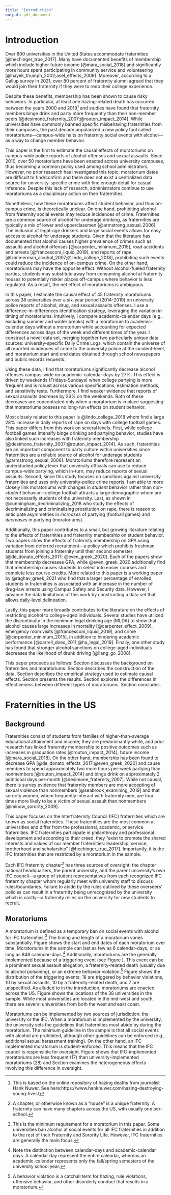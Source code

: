 ```yaml
---
title: "Introduction"
output: pdf_document
---
```


<!-- ```{r setup, include=FALSE} -->
<!-- knitr::opts_chunk$set(echo = TRUE) -->
<!-- ``` -->

# Introduction \label{section:introduction}

Over 800 universities in the United States accommodate fraternities [@hechinger_true_2017]. Many have documented benefits of membership which include higher future income [@mara_social_2018] and significantly more hours spent participating in community service and volunteering [@hayek_triumph_2002;asel_effects_2009]. Moreover, according to a Gallup survey in 2021, over 80 percent of fraternity alumni agreed that they would join their fraternity if they were to redo their college experience.

Despite these benefits, membership has been shown to cause risky behaviors. In particular, at least one hazing-related death has occurred between the years 2000 and 2019^[This is based on the online repository of hazing deaths from journalist Hank Nuwer. See here:https://www.hanknuwer.com/hazing-destroying-young-lives/] and studies have found that fraternity members binge drink and party more frequently than their non-member peers [@desimone_fraternity_2007;@routon_impact_2014]. While universities have commonly banned specific misbehaving fraternities from their campuses, the past decade popularized a new policy tool called moratoriums—campus-wide halts on fraternity social events with alcohol—as a way to change member behavior. 

This paper is the first to estimate the causal effects of moratoriums on campus-wide police reports of alcohol offenses and sexual assaults. Since 2010, over 50 moratoriums have been enacted across university campuses, thus becoming a common policy used among school administrators. However, no prior research has investigated this topic; moratorium dates are difficult to find/confirm and there does not exist a centralized data source for university-specific crime with fine enough detail for casual inference. Despite this lack of research, administrators continue to use moratoriums as a disciplinary action on their fraternities.

Nonetheless, how these moratoriums affect student behavior, and thus on-campus crime, is theoretically unclear. On one hand, prohibiting alcohol from fraternity social events may reduce incidences of crime. Fraternities are a common source of alcohol for underage drinking, as fraternities are typically a mix of lower and upperclassmen [@armstrong_sexual_2006]. The inclusion of legal-age drinkers and large social events allows for easy access to alcohol for underage students. Given that the literature has documented that alcohol causes higher prevalence of crimes such as assaults and alcohol offenses [@carpenter_minimum_2015], road accidents and arrests [@francesconi_liquid_2019], and reports of rape [@zimmerman_alcohol_2007;@lindo_college_2018], prohibiting such events could reduce the incidence of on-campus crime. On the other hand, moratoriums may have the opposite effect. Without alcohol-fueled fraternity parties, students may substitute away from consuming alcohol at fraternity houses to potentially riskier places off-campus where behavior is less regulated. As a result, the net effect of moratoriums is ambiguous. 

In this paper, I estimate the causal effect of 45 fraternity moratoriums across 38 universities over a six-year period (2014-2019) on university police reports of alcohol, drug, and sexual assaults offenses. I use a difference-in-differences identification strategy, leveraging the variation in timing of moratoriums. Intuitively, I compare academic-calendar days (e.g., excluding summer and winter breaks) with a moratorium to academic-calendar days without a moratorium while accounting for expected differences across days of the week and different times of the year. I construct a novel data set, merging together two particularly unique data sources: university-specific Daily Crime Logs, which contain the universe of all reported incidences of crime to the university police at the incident-level, and moratorium start and end dates obtained through school newspapers and public records requests. 

Using these data, I find that moratoriums significantly decrease alcohol offenses campus-wide on academic-calendar days by 27%. This effect is driven by weekends (Fridays-Sundays) when college partying is more frequent and is robust across various specifications, estimation methods, and sensitivity tests. Furthermore, I find weaker evidence that reports of sexual assaults decrease by 26% on the weekends. Both of these decreases are concentrated only when a moratorium is in place suggesting that moratoriums possess no long-run effects on student behavior.

Most closely related to this paper is @lindo_college_2018 whom find a large 28% increase in daily reports of rape on days with college football games. This paper differs from this work on several levels. First, while college football games intensify binge drinking and partying behavior, studies have also linked such increases with fraternity membership [@desimone_fraternity_2007;@routon_impact_2014]. As such, fraternities are an important component to party culture within universities since fraternities are a reliable source of alcohol for underage students [@armstrong_sexual_2006]. Moratoriums therefore represent an understudied policy lever that university officials can use to reduce campus-wide partying, which in-turn, may reduce reports of sexual assaults. Second, since this study focuses on sanctions against university fraternities and uses only university-police crime reports, I am able to more closely link moratoriums with changes in *student* behavior rather than *non-student* behavior—college football attracts a large demographic whom are not necessarily students of the university. Last, as shown in @cunningham_decriminalizing_2018 who study the effects of decriminalizing and criminalizing prostitution on rape, there is reason to anticipate asymmetries in *increases* of partying (football games) and *decreases* in partying (moratoriums).

Additionally, this paper contributes to a small, but growing literature relating to the effects of fraternities and fraternity membership on student behavior. Two papers show the effects of fraternity membership on GPA using variation from deferred recruitment—a policy which prohibits freshman students from joining a fraternity until their second semester [@de_donato_effects_2017; @even_greek_2020]. Each of the papers show that membership decreases GPA, while @even_greek_2020 additionally find that membership causes students to select into easier courses and complete less course credits. More related to this paper is a working paper by @raghav_greek_2021 who find that a larger percentage of enrolled students in fraternities is associated with an increase in the number of drug-law arrests using Campus Safety and Security data. However, I advance the data limitations of this work by constructing a data set that allows daily-level delineation.

Lastly, this paper more broadly contributes to the literature on the effects of restricting alcohol to college-aged individuals. Several studies have utilized the discontinuity in the minimum legal drinking age (MLDA) to show that alcohol causes large increases in mortality [@carpenter_effect_2009], emergency room visits [@francesconi_liquid_2019], and crime [@carpenter_minimum_2015], in addition to hindering academic performance [@carrell_does_2011;@ha_legal_2019]. Finally, one other study has found that stronger alcohol sanctions on college-aged individuals decreases the likelihood of drunk driving [@liang_go_2008].

This paper proceeds as follows: Section \ref{section:background} discusses the background on fraternities and moratoriums. Section \ref{section:data} describes the construction of the data. Section \ref{section:strategy} describes the empirical strategy used to estimate causal effects. Section \ref{section:results} presents the results. Section \ref{section:heterogeneity} explores the differences in effectiveness between different types of moratoriums. Section \ref{section:conclusion} concludes.

# Fraternities in the US \label{section:background}

## Background

Fraternities consist of students from families of higher-than-average educational attainment and income; they are predominantly white, and prior research has linked fraternity membership to positive outcomes such as increases in graduation rates [@routon_impact_2014], future income [@mara_social_2018]. On the other hand, membership has been found to decrease GPA [@de_donato_effects_2017;@even_greek_2020] and cause members to spend approximately two more hours per-week partying than nonmembers [@routon_impact_2014] and binge drink on approximately 2 additional days per-month [@desimone_fraternity_2007]. While not causal, there is survey evidence that fraternity members are more accepting of sexual violence than nonmembers [@seabrook_examining_2019] and that sorority women, whom frequently interact with fraternity men, are four times more likely to be a victim of sexual assault than nonmembers [@minow_sorority_2009].

This paper focuses on the Interfraternity Council (IFC) fraternities which are known as social fraternities. These fraternities are the most common at universities and differ from the professional, academic, or service fraternities. IFC fraternities participate in philanthropy and professional development and according to their creed, they “exist to promote the shared interests and values of our member fraternities: leadership, service, brotherhood and scholarship” [@hechinger_true_2017]. Importantly, it is the IFC fraternities that are restricted by a moratorium in the sample.

Each IFC fraternity chapter^[A chapter, or otherwise known as a "house" is a unique fraternity. A fraternity can have many chapters across the US, with usually one per-school.] has three sources of oversight: the chapter national headquarters, the parent university, and the parent university’s own IFC council—a group of student representatives from each recognized IFC fraternity chapter whom regularly meet with university staff to discuss rules/boundaries. Failure to abide by the rules outlined by these overseers' policies can result in a fraternity being unrecognized by the university which is costly—a fraternity relies on the university for new students to recruit.  

## Moratoriums

A moratorium is defined as a temporary ban on social events with alcohol for IFC fraternities.^[This is the minimum requirement for a moratorium in this paper. Some universities ban alcohol at social events for all IFC fraternities in addition to the rest of their Fraternity and Sorority Life. However, IFC fraternities are generally the main focus.] The timing and length of a moratorium varies substantially. Figure \ref{closure_distribution} shows the start and end dates of each moratorium over time. Moratoriums in the sample can last as few as 6 calendar-days, or as long as 848 calendar-days.^[Note the distinction between calendar-days and academic-calendar days. A calendar day represent the entire calendar, whereas an academic-calendar represents only the fall/spring semesters of the university school year.] Additionally, moratoriums are the generally implemented because of a triggering event (see Figure \ref{reasons_table}). This event can be a prominent sexual assault allegation, a fraternity-related death (usually due to alcohol poisoning), or an extreme behavior violation.^[A behavior violation is a catchall term for hazing, rule violations, offensive behavior, and other disorderly conduct that results in a moratorium.] Figure \ref{trigger_plot} shows the distribution of the triggering events: 18 are triggered by behavior violations, 10 by sexual assaults, 10 by a fraternity-related death, and 7 are unspecified. As alluded to in the introduction, moratoriums are enacted across the US. Figure \ref{map_of_schools} shows the locations of the 38 universities in the sample. While most universities are located in the mid-west and south, there are several universities from both the west and east coast.

Moratoriums can be implemented by two sources of jurisdiction: the university or the IFC. When a moratorium is implemented by the university, the university sets the guidelines that fraternities must abide by during the moratorium. The minimum guideline in the sample is that all social events with alcohol are prohibited, although other guidelines can be enforced (e.g., additional sexual harassment training). On the other hand, an IFC-implemented moratorium is student-enforced. This means that the IFC council is responsible for oversight. Figure \ref{trigger_plot} shows that IFC-implemented moratoriums are less frequent (17) than university-implemented moratoriums (28) and Section \ref{section:heterogeneity} examines the heterogeneous effects involving this difference in oversight.


